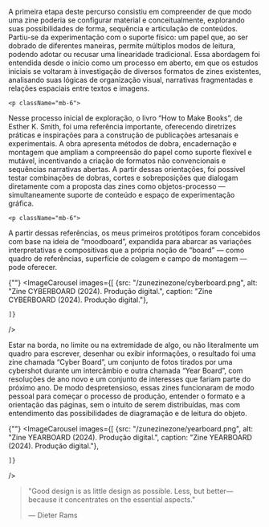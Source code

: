 
<div className="space-y-8">
  <div className="prose prose-lg max-w-none">
    <p className="first-letter:text-4xl first-letter:font-light first-letter:float-left first-letter:mr-2 first-letter:mt-1 first-letter:text-gray-900 mb-6">
A primeira etapa deste percurso consistiu em compreender de que modo uma zine poderia se configurar material e conceitualmente, explorando suas possibilidades de forma, sequência e articulação de conteúdos. Partiu-se da experimentação com o suporte físico: um papel que, ao ser dobrado de diferentes maneiras, permite múltiplos modos de leitura, podendo adotar ou recusar uma linearidade tradicional. Essa abordagem foi entendida desde o início como um processo em aberto, em que os estudos iniciais se voltaram à investigação de diversos formatos de zines existentes, analisando suas lógicas de organização visual, narrativas fragmentadas e relações espaciais entre textos e imagens. 
    </p>
    
    <p className="mb-6">
Nesse processo inicial de exploração, o livro “How to Make Books”, de Esther K. Smith, foi uma referência importante, oferecendo diretrizes práticas e inspirações para a construção de publicações artesanais e experimentais. A obra apresenta métodos de dobra, encadernação e montagem que ampliam a compreensão do papel como suporte flexível e mutável, incentivando a criação de formatos não convencionais e sequências narrativas abertas. A partir dessas orientações, foi possível testar combinações de dobras, cortes e sobreposições que dialogam diretamente com a proposta das zines como objetos-processo — simultaneamente suporte de conteúdo e espaço de experimentação gráfica.
</p>


    <p className="mb-6">
A partir dessas referências, os meus primeiros protótipos foram concebidos com base na ideia de “moodboard”, expandida para abarcar as variações interpretativas e compositivas que a própria noção de “board” — como quadro de referências, superfície de colagem e campo de montagem — pode oferecer. 
</p>


  {""}
  <ImageCarousel
    images={[
        {src: "/zunezinezone/cyberboard.png", alt: "Zine CYBERBOARD (2024). Produção digital.", caption: "Zine CYBERBOARD (2024). Produção digital."},
  
    ]}
  />


 <p className="mb-6">
Estar na borda, no limite ou na extremidade de algo, ou não literalmente um quadro para escrever, desenhar ou exibir informações, o resultado foi uma zine chamada “Cyber Board”, um conjunto de fotos tirados por uma cybershot durante um intercâmbio e outra chamada “Year Board”, com resoluções de ano novo e um conjunto de interesses que fariam parte do próximo ano. De modo despretensioso, essas zines funcionaram de modo pessoal para começar o processo de produção, entender o formato e a orientação das páginas, sem o intuito de serem distribuídas, mas com entendimento das possibilidades de diagramação e de leitura do objeto.
</p>


  {""}
  <ImageCarousel
    images={[
        {src: "/zunezinezone/yearboard.png", alt: "Zine YEARBOARD (2024). Produção digital.", caption: "Zine YEARBOARD (2024). Produção digital."},
  
    ]}
  />

> "Good design is as little design as possible. Less, but
> better—because it concentrates on the essential aspects."
>
> — Dieter Rams

</div>
